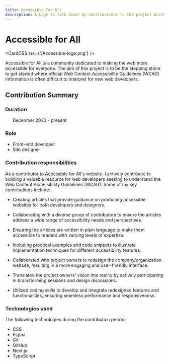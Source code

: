 ```yaml
---
title: Accessible for All
description: A page to talk about my contributions to the project Accessible for All.
---
```




# Accessible for All

<CardOSS src={'/Accessible-logo.png'} />
<Buttons repo="https://github.com/AccessibleForAll" href="https://accessibleweb.dev/" />

Accessible for All is a community dedicated to making the web more accessible for everyone. The aim of this project is to be the stepping stone to get started where official Web Content Accessibility Guidelines (WCAG) information is often difficult to interpret for new web developers.

## Contribution Summary

### Duration
&nbsp;&nbsp;&nbsp;&nbsp;&nbsp;&nbsp;December 2022 - present

### Role
* Front-end developer
* Site designer

### Contribution responsibilities
As a contributor to Accessible for All's website, I actively contribute to building a valuable resource for web developers seeking to understand the Web Content Accessibility Guidelines (WCAG). Some of my key contributions include:
* Creating articles that provide guidance on producing accessible websites for both developers and designers.

* Collaborating with a diverse group of contributors to ensure the articles address a wide range of accessibility needs and perspectives.

* Ensuring the articles are written in plain language to make them accessible to readers with varying levels of expertise.

* Including practical examples and code snippets to illustrate implementation techniques for different accessibility features.

* Collaborated with project owners to redesign the company/organization website, resulting in a more engaging and user-friendly interface.

* Translated the project owners' vision into reality by actively participating in brainstorming sessions and design discussions.

* Utilized coding skills to develop and integrate redesigned features and functionalities, ensuring seamless performance and responsiveness.

### Technologies used

The following technologies during the contribution period:

* CSS
* Figma
* Git
* GitHub
* Next.js
* TypeScript